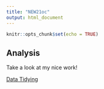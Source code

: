 ```yaml
---
title: "NEW21oc"
output: html_document
---
```


```r
knitr::opts_chunk$set(echo = TRUE)
```

## Analysis

Take a look at my nice work!

[Data Tidying](index.html)


